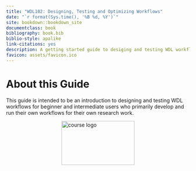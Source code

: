 ```yaml
---
title: "WDL102: Designing, Testing and Optimizing Workflows"
date: "`r format(Sys.time(), '%B %d, %Y')`"
site: bookdown::bookdown_site
documentclass: book
bibliography: book.bib
biblio-style: apalike
link-citations: yes
description: A getting started guide to desiging and testing WDL workflows
favicon: assets/favicon.ico
---
```


# About this Guide {-}

This guide is intended to be an introduction to designing and testing WDL workflows for beginner and intermediate users who primarily develop and run their own workflows for their own research work.  



<img src="assets/course-logo/wdl-102-navy.png" title="WDL logo" alt="course logo" style="display: block; margin: auto;" width="200" height="120"/>

